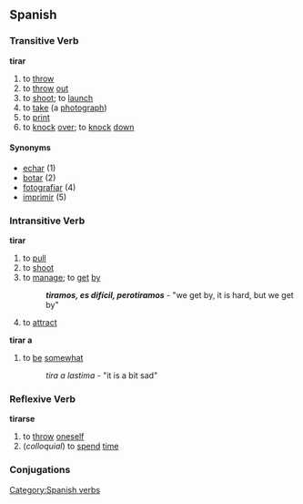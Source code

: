== Spanish == 
=== Transitive Verb === 
'''tirar'''
# to [[throw]]
# to [[throw]] [[out]]
# to [[shoot]]; to [[launch]]
# to [[take]] (a [[photograph]])
# to [[print]]
# to [[knock]] [[over]]; to [[knock]] [[down]]

==== Synonyms ====
*[[echar]] (1)
*[[botar]] (2)
*[[fotografiar]] (4)
*[[imprimir]] (5)

=== Intransitive Verb ===
'''tirar'''
# to [[pull]]
# to [[shoot]]
# to [[manage]]; to [[get]] [[by]]
#: '''''tiramos''', es difícil, pero '''tiramos''''' - "we get by, it is hard, but we get by"
# to [[attract]]
'''tirar a'''
# to [[be]] [[somewhat]]
#: ''tira a lastima'' - "it is a bit sad"

=== Reflexive Verb ===
'''tirarse'''
# to [[throw]] [[oneself]]
# (''colloquial'') to [[spend]] [[time]]

[[Category:Spanish verbs]] 
=== Conjugations ===
{{template:Es:-ar|tir}}